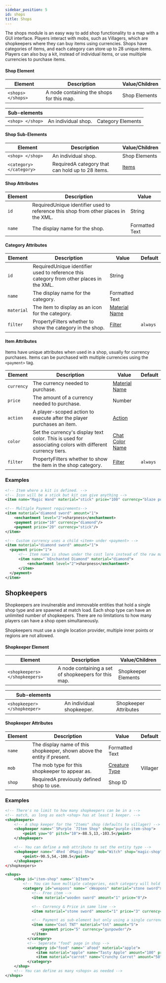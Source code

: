 ```yaml
---
sidebar_position: 5
id: shops
title: Shops
---
```


The shops module is an easy way to add shop functionality to a map with a GUI interface.
Players interact with mobs, such as Villagers, which are shopkeepers where they can buy items using currencies.
Shops have categories of items, and each category can store up to 28 unique items.
Players can also buy a kit, instead of individual items, or use muiltiple currencies to purchase items.

#### Shop Element

| Element | Description | Value/Children |
|---|---|---|
| `<shops> </shops>` | A node containing the shops for this map. | <span className="badge badge--secondary">Shop Elements</span> |

| Sub-elements |||
|---|---|---|
| `<shop> </shop>` | An individual shop. | <span className="badge badge--secondary">Category Elements</span> |

#### Shop Sub-Elements

| Element | Description | Value/Children |
|---|---|---|
| `<shop> </shop>` | An individual shop. | <span className="badge badge--secondary">Shop Elements</span> |
| `<category> </category>` | <span className="badge badge--danger">Required</span>A category that can hold up to 28 items. | [Items](/docs/modules/gear/items) |

#### Shop Attributes

| Element | Description | Value |
|---|---|---|
| `id` | <span className="badge badge--danger">Required</span>Unique identifier used to reference this shop from other places in the XML. | <span className="badge badge--primary">String</span> |
| `name` | The display name for the shop. | <span className="badge badge--primary">Formatted Text</span> |

#### Category Attributes

| Element | Description | Value | Default |
|---|---|---|---|
| `id` | <span className="badge badge--danger">Required</span>Unique identifier used to reference this category from other places in the XML. | <span className="badge badge--primary">String</span> |
| `name` | The display name for the category. | <span className="badge badge--primary">Formatted Text</span> |
| `material` | The item to display as an icon for the category. | [Material Name](/docs/reference/items/inventory#material-matchers) |
| `filter` | <span className="badge badge--secondary" title="Can be either this attribute or a sub-element.">Property</span>Filters whether to show the category in the shop. | [Filter](/docs/modules/mechanics/filters) | `always` |

#### Item Attributes

Items have unique attributes when used in a shop, usually for currency purchases.
Items can be purchased with multiple currencies using the `<payment>` tag.

| Element | Description | Value | Default |
|---|---|---|---|
| `currency` | The currency needed to purchase. | [Material Name](/docs/reference/items/inventory#material-matchers) |
| `price` | The amount of a currency needed to purchase. | <span className="badge badge--primary">Number</span> |
| `action` | A player-scoped action to execute after the player purchases an item. | [Action](/docs/modules/mechanics/actions-triggers) |
| `color` | Set the currency's display text color. This is used for associating colors with different currency tiers. | [Chat Color Name](/docs/reference/misc/formatting#chat-colors) |
| `filter` | <span className="badge badge--secondary" title="Can be either this attribute or a sub-element.">Property</span>Filters whether to show the item in the shop category. | [Filter](/docs/modules/mechanics/filters) | `always` |

### Examples

```xml
<!-- Item where a kit is defined. -->
<!-- Icon will be a stick but kit can give anything -->
<item name="Magic Wand" material="stick" price="100" currency="blaze powder" kit="magic-kit">

<!-- Multiple Payment requirements-->
<item material="diamond sword" amount="1">
    <enchantment level="2">sharpness</enchantment>
    <payment price="10" currency="diamond"/>
    <payment price="20" currency="stick"/>
</item>

<!-- Custom currency uses a child <item> under <payment> -->
<item material="diamond sword" amount="1">
  <payment price="1">
      <!-- Item name is shown under the cost lore instead of the raw material name -->
      <item name="`bEnchanted Diamond" material="diamond">
          <enchantment level="2">sharpness</enchantment>
      </item>
  </payment>
</item>
```

## Shopkeepers

Shopkeepers are invulnerable and immovable entities that hold a single shop type and are spawned at match load.
Each shop type can have an unlimited number of shopkeepers. 
There are no limitations to how many players can have a shop open simultaneously.

Shopkeepers must use a single location provider, multiple inner points or regions are not allowed.

#### Shopkeeper Element

| Element | Description | Value/Children |
|---|---|---|
| `<shopkeepers> </shopkeepers>` | A node containing a set of shopkeepers for this map. | <span className="badge badge--secondary">Shopkeeper Elements</span> |

| Sub-elements | | |
|---|---|---|
| `<shopkeeper> </shopkeeper>` | An individual shopkeeper. | <span className="badge badge--secondary">Shopkeeper Attributes</span> |

#### Shopkeeper Attributes

| Element | Description | Value | Default |
|---|---|---|---|
| `name` | The display name of this shopkeeper, shown above the entity if present. | <span className="badge badge--primary">Formatted Text</span> |
| `mob` | The mob type for this shopkeeper to appear as. | [Creature Type](/docs/reference/entities/entity-types) | Villager |
| `shop` | <span className="badge badge--danger">Required</span>A previously defined shop to use. | Shop ID |

### Examples

```xml
<!-- There's no limit to how many shopkeepers can be in a -->
<!-- match, as long as each <shop> has at least 1 keeper. -->
<shopkeepers>
    <!-- A shop keeper for the "Items" shop (defaults to villager) -->
    <shopkeeper name="`5Purple `7Item Shop" shop="purple-item-shop">
        <point yaw="0" pitch="10">-88.5,13,-103.5</point>
    </shopkeeper>

    <!-- You can define a mob attribute to set the entity type -->
    <shopkeeper name="`4Red `dMagic Shop" mob="Witch" shop="magic-shop" />
        <point>-90.5,54,-100.5</point>
    </shopkeeper>
</shopkeepers>
```

```xml
<shops>
    <shop id="item-shop" name="`bItems">
        <!-- You can have multiple categories, each category will hold up to 28 items -->
        <category id="weapons" name="`cWeapons" material="stone sword">
            <!-- Free item -->
            <item material="wooden sword" amount="1" price="0"/>

            <!-- Currency & Price in same line -->
            <item material="stone sword" amount="1" price="3" currency="emerald" />

            <!-- Payment as sub-element but only using a single currency -->
            <item name="Cool TNT" material="tnt" amount="5">
                <payment price="5" currency="gunpowder"/>
            </item>
          </category>
          <!-- Seperate "food" page in shop -->
          <category id="food" name="`aFood" material="apple">
              <item material="apple" name="Tasty Apple" amount="100" price="10" currency="gold ingot"/>
              <item material="carrot" name="Crunchy Carrot" amount="50" price="4" currency="gold ingot"/>
          </category>
    </shop>
    <!-- You can define as many <shops> as needed -->
</shops>
```
